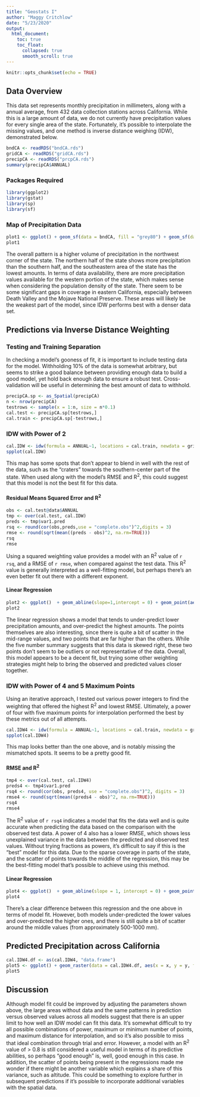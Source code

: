 ```yaml
---
title: "Geostats I"
author: "Maggy Critchlow"
date: "5/23/2020"
output:
  html_document:
    toc: true
    toc_float:
      collapsed: true
      smooth_scroll: true
---
```


```r
knitr::opts_chunk$set(echo = TRUE)
```

## Data Overview

This data set represents monthly precipitation in millimeters, along with a annual average, from 432 data collection stations across California. While this is a large amount of data, we do not currently have precipitation values for every single area of the state. Fortunately, it's possible to interpolate the missing values, and one method is inverse distance weighing (IDW), demonstrated below.

```r
bndCA <- readRDS("bndCA.rds")
gridCA <- readRDS("gridCA.rds")
precipCA <- readRDS("prcpCA.rds")
summary(precipCA$ANNUAL)
```

### Packages Required

```r
library(ggplot2)
library(gstat)
library(sp)
library(sf)
```

### Map of Precipitation Data

```r
plot1 <- ggplot() + geom_sf(data = bndCA, fill = "grey80") + geom_sf(data = precipCA, aes(fill = ANNUAL, size = ANNUAL), color = "white", shape=21, alpha=0.8) + scale_fill_continuous(type = "viridis", name = "mm") + guides(fill = guide_colorbar(), size="none") + labs(title="Total Annual Precipitation") + theme_bw() 
plot1
```

The overall pattern is a higher volume of precipitation in the northwest corner of the state. The northern half of the state shows more precipitation than the southern half, and the southeastern area of the state has the lowest amounts. In terms of data availability, there are more precipitation values available for the western portion of the state, which makes sense when considering the population density of the state. There seem to be some significant gaps in coverage in eastern California, especially between Death Valley and the Mojave National Preserve. These areas will likely be the weakest part of the model, since IDW performs best with a denser data set.

## Predictions via Inverse Distance Weighting

### Testing and Training Separation

In checking a model's gooness of fit, it is important to include testing data for the model. Withholding 10% of the data is somewhat arbitrary, but seems to strike a good balance between providing enough data to build a good model, yet hold back enough data to ensure a robust test. Cross-validation will be useful in determining the best amount of data to withhold.

```r
precipCA.sp <- as_Spatial(precipCA)
n <- nrow(precipCA)
testrows <- sample(x = 1:n, size = n*0.1)
cal.test <- precipCA.sp[testrows,]
cal.train <- precipCA.sp[-testrows,]
```

### IDW with Power of 2

```r
cal.IDW <- idw(formula = ANNUAL~1, locations = cal.train, newdata = gridCA, idp = 2)
spplot(cal.IDW)
```

This map has some spots that don't appear to blend in well with the rest of the data, such as the "craters" towards the southern-center part of the state. When used along with the model's RMSE and R^2^, this could suggest that this model is not the best fit for this data.

#### Residual Means Squared Error and R^2^

```r
obs <- cal.test@data$ANNUAL
tmp <- over(cal.test, cal.IDW)
preds <- tmp$var1.pred
rsq <- round(cor(obs,preds,use = "complete.obs")^2,digits = 3)
rmse <- round(sqrt(mean((preds - obs)^2, na.rm=TRUE)))
rsq
rmse
```

Using a squared weighting value provides a model with an R^2^ value of `r rsq`, and a RMSE of `r rmse`, when compared against the test data. This R^2^ value is generally interpreted as a well-fitting model, but perhaps there's an even better fit out there with a different exponent. 

#### Linear Regression

```r
plot2 <- ggplot()  + geom_abline(slope=1,intercept = 0) + geom_point(aes(x=obs,y=preds)) + geom_smooth(aes(x=obs,y=preds),method ="lm") + labs(x="Observed Values (mm)",y="Predicted Values (mm)",title="Annual Rainfall in California, Predicted vs Observed Values")
plot2
```

The linear regression shows a model that tends to under-predict lower precipitation amounts, and over-predict the highest amounts. The points themselves are also interesting, since there is quite a bit of scatter in the mid-range values, and two points that are far higher than the others. While the five number summary suggests that this data is skewed right, these two points don't seem to be outliers or not representative of the data. Overall, this model appears to be a decent fit, but trying some other weighting strategies might help to bring the observed and predicted values closer together.

### IDW with Power of 4 and 5 Maximum Points

Using an iterative approach, I tested out various power integers to find the weighting that offered the highest R^2^ and lowest RMSE. Ultimately, a power of four with five maximum points for interpolation performed the best by these metrics out of all attempts. 

```r
cal.IDW4 <- idw(formula = ANNUAL~1, locations = cal.train, newdata = gridCA, idp = 4, nmax = 5)
spplot(cal.IDW4)
```

This map looks better than the one above, and is notably missing the mismatched spots. It seems to be a pretty good fit.

#### RMSE and R^2^

```r
tmp4 <- over(cal.test, cal.IDW4)
preds4 <- tmp4$var1.pred
rsq4 <- round(cor(obs, preds4, use = "complete.obs")^2, digits = 3)
rmse4 <- round(sqrt(mean((preds4 - obs)^2, na.rm=TRUE)))
rsq4
rmse4
```

The R^2^ value of `r rsq4` indicates a model that fits the data well and is quite accurate when predicting the data based on the comparison with the observed test data. A power of 4 also has a lower RMSE, which shows less unexplained variance in the data between the predicted and observed test values. Without trying fractions as powers, it's difficult to say if this is the "best" model for this data. Due to the sparse coverage in parts of the state, and the scatter of points towards the middle of the regression, this may be the best-fitting model that's possible to achieve using this method.

#### Linear Regression

```r
plot4 <- ggplot()  + geom_abline(slope = 1, intercept = 0) + geom_point(aes(x = obs, y = preds4)) + geom_smooth(aes(x = obs, y = preds4), method = "lm") + labs(x = "Observed Values (mm)", y = "Predicted Values (mm)", title = "Annual Rainfall in California, Predicted vs Observed Values")
plot4
```

There's a clear difference between this regression and the one above in terms of model fit. However, both models under-predicted the lower values and over-predicted the higher ones, and there is still quite a bit of scatter around the middle values (from approximately 500-1000 mm). 

## Predicted Precipitation across California

```r
cal.IDW4.df <- as(cal.IDW4, "data.frame")
plot5 <- ggplot() + geom_raster(data = cal.IDW4.df, aes(x = x, y = y, fill = var1.pred), alpha = 0.8) + scale_fill_continuous(type = "viridis", name = "Precipitation (mm)") + labs(x = "Easting (m)", y = "Northing (m)", title = "Cadmium concentrations") + coord_fixed() + theme_bw()
plot5
```

## Discussion

Although model fit could be improved by adjusting the parameters shown above, the large areas without data and the same patterns in prediction versus observed values across all models suggest that there is an upper limit to how well an IDW model can fit this data. It's somewhat difficult to try all possible combinations of power, maximum or minimum number of points, and maximum distance for interpolation, and so it's also possible to miss that ideal combination through trial and error. However, a model with an R^2^ value of > 0.8 is still considered a useful model in terms of its predictive abilities, so perhaps "good enough" is, well, good enough in this case. In addition, the scatter of points being present in the regressions made me wonder if there might be another variable which explains a share of this variance, such as altitude. This could be something to explore further in subsequent predictions if it's possible to incorporate additional variables with the spatial data.
